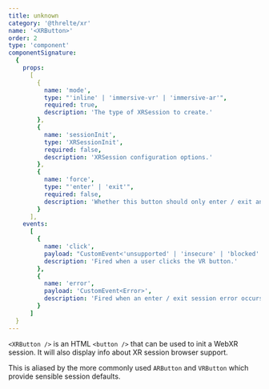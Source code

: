 ```yaml
---
title: unknown
category: '@threlte/xr'
name: '<XRButton>'
order: 2
type: 'component'
componentSignature:
  {
    props:
      [
        {
          name: 'mode',
          type: "'inline' | 'immersive-vr' | 'immersive-ar'",
          required: true,
          description: 'The type of XRSession to create.'
        },
        {
          name: 'sessionInit',
          type: 'XRSessionInit',
          required: false,
          description: 'XRSession configuration options.'
        },
        {
          name: 'force',
          type: "'enter' | 'exit'",
          required: false,
          description: 'Whether this button should only enter / exit an `XRSession`. Default is to toggle both ways'
        }
      ],
    events:
      [
        {
          name: 'click',
          payload: "CustomEvent<'unsupported' | 'insecure' | 'blocked' | 'supported'>",
          description: 'Fired when a user clicks the VR button.'
        },
        {
          name: 'error',
          payload: 'CustomEvent<Error>',
          description: 'Fired when an enter / exit session error occurs.'
        }
      ]
  }
---
```


`<XRButton />` is an HTML `<button />` that can be used to init a WebXR session. It will also display info about XR session browser support.

This is aliased by the more commonly used `ARButton` and `VRButton` which provide sensible session defaults.
